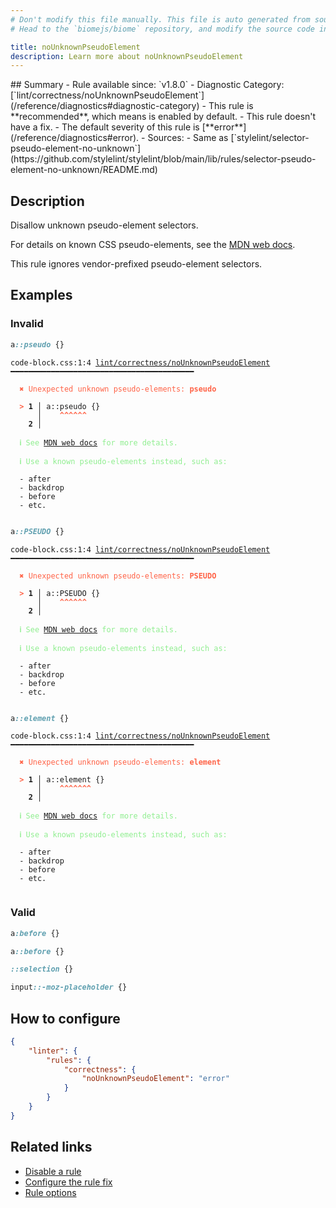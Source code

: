 ```yaml
---
# Don't modify this file manually. This file is auto generated from source, and you will lose your changes next time the website is built.
# Head to the `biomejs/biome` repository, and modify the source code in there.

title: noUnknownPseudoElement
description: Learn more about noUnknownPseudoElement
---
```


<Tabs>
<TabItem label="CSS" icon="seti:css">
## Summary
- Rule available since: `v1.8.0`
- Diagnostic Category: [`lint/correctness/noUnknownPseudoElement`](/reference/diagnostics#diagnostic-category)
- This rule is **recommended**, which means is enabled by default.
- This rule doesn't have a fix.
- The default severity of this rule is [**error**](/reference/diagnostics#error).
- Sources: 
  - Same as [`stylelint/selector-pseudo-element-no-unknown`](https://github.com/stylelint/stylelint/blob/main/lib/rules/selector-pseudo-element-no-unknown/README.md)

## Description
Disallow unknown pseudo-element selectors.

For details on known CSS pseudo-elements, see the [MDN web docs](https://developer.mozilla.org/en-US/docs/Web/CSS/Pseudo-elements#list_of_pseudo-elements).

This rule ignores vendor-prefixed pseudo-element selectors.

## Examples

### Invalid

```css
a::pseudo {}
```

<pre class="language-text"><code class="language-text">code-block.css:1:4 <a href="https://biomejs.dev/linter/rules/no-unknown-selector-pseudo-element">lint/correctness/noUnknownPseudoElement</a> ━━━━━━━━━━━━━━━━━━━━━━━━━━━━━━━━━━━━━━━━━<br /><br />  <strong><span style="color: Tomato;">✖</span></strong> <span style="color: Tomato;">Unexpected unknown pseudo-elements: </span><span style="color: Tomato;"><strong>pseudo</strong></span><br />  <br />  <strong><span style="color: Tomato;">&gt;</span></strong> <strong>1 │ </strong>a::pseudo &#123;&#125;<br />   <strong>   │ </strong>   <strong><span style="color: Tomato;">^</span></strong><strong><span style="color: Tomato;">^</span></strong><strong><span style="color: Tomato;">^</span></strong><strong><span style="color: Tomato;">^</span></strong><strong><span style="color: Tomato;">^</span></strong><strong><span style="color: Tomato;">^</span></strong><br />    <strong>2 │ </strong><br />  <br />  <strong><span style="color: lightgreen;">ℹ</span></strong> <span style="color: lightgreen;">See </span><span style="color: lightgreen;"><a href="https://developer.mozilla.org/en-US/docs/Web/CSS/Pseudo-elements#list_of_pseudo-elements">MDN web docs</a></span><span style="color: lightgreen;"> for more details.</span><br />  <br />  <strong><span style="color: lightgreen;">ℹ</span></strong> <span style="color: lightgreen;">Use a known pseudo-elements instead, such as:</span><br />  <br />  - after<br />  - backdrop<br />  - before<br />  - etc.<br />  <br /></code></pre>

```css
a::PSEUDO {}
```

<pre class="language-text"><code class="language-text">code-block.css:1:4 <a href="https://biomejs.dev/linter/rules/no-unknown-selector-pseudo-element">lint/correctness/noUnknownPseudoElement</a> ━━━━━━━━━━━━━━━━━━━━━━━━━━━━━━━━━━━━━━━━━<br /><br />  <strong><span style="color: Tomato;">✖</span></strong> <span style="color: Tomato;">Unexpected unknown pseudo-elements: </span><span style="color: Tomato;"><strong>PSEUDO</strong></span><br />  <br />  <strong><span style="color: Tomato;">&gt;</span></strong> <strong>1 │ </strong>a::PSEUDO &#123;&#125;<br />   <strong>   │ </strong>   <strong><span style="color: Tomato;">^</span></strong><strong><span style="color: Tomato;">^</span></strong><strong><span style="color: Tomato;">^</span></strong><strong><span style="color: Tomato;">^</span></strong><strong><span style="color: Tomato;">^</span></strong><strong><span style="color: Tomato;">^</span></strong><br />    <strong>2 │ </strong><br />  <br />  <strong><span style="color: lightgreen;">ℹ</span></strong> <span style="color: lightgreen;">See </span><span style="color: lightgreen;"><a href="https://developer.mozilla.org/en-US/docs/Web/CSS/Pseudo-elements#list_of_pseudo-elements">MDN web docs</a></span><span style="color: lightgreen;"> for more details.</span><br />  <br />  <strong><span style="color: lightgreen;">ℹ</span></strong> <span style="color: lightgreen;">Use a known pseudo-elements instead, such as:</span><br />  <br />  - after<br />  - backdrop<br />  - before<br />  - etc.<br />  <br /></code></pre>

```css
a::element {}
```

<pre class="language-text"><code class="language-text">code-block.css:1:4 <a href="https://biomejs.dev/linter/rules/no-unknown-selector-pseudo-element">lint/correctness/noUnknownPseudoElement</a> ━━━━━━━━━━━━━━━━━━━━━━━━━━━━━━━━━━━━━━━━━<br /><br />  <strong><span style="color: Tomato;">✖</span></strong> <span style="color: Tomato;">Unexpected unknown pseudo-elements: </span><span style="color: Tomato;"><strong>element</strong></span><br />  <br />  <strong><span style="color: Tomato;">&gt;</span></strong> <strong>1 │ </strong>a::element &#123;&#125;<br />   <strong>   │ </strong>   <strong><span style="color: Tomato;">^</span></strong><strong><span style="color: Tomato;">^</span></strong><strong><span style="color: Tomato;">^</span></strong><strong><span style="color: Tomato;">^</span></strong><strong><span style="color: Tomato;">^</span></strong><strong><span style="color: Tomato;">^</span></strong><strong><span style="color: Tomato;">^</span></strong><br />    <strong>2 │ </strong><br />  <br />  <strong><span style="color: lightgreen;">ℹ</span></strong> <span style="color: lightgreen;">See </span><span style="color: lightgreen;"><a href="https://developer.mozilla.org/en-US/docs/Web/CSS/Pseudo-elements#list_of_pseudo-elements">MDN web docs</a></span><span style="color: lightgreen;"> for more details.</span><br />  <br />  <strong><span style="color: lightgreen;">ℹ</span></strong> <span style="color: lightgreen;">Use a known pseudo-elements instead, such as:</span><br />  <br />  - after<br />  - backdrop<br />  - before<br />  - etc.<br />  <br /></code></pre>

### Valid

```css
a:before {}
```

```css
a::before {}
```

```css
::selection {}
```

```css
input::-moz-placeholder {}
```

## How to configure
```json title="biome.json"
{
	"linter": {
		"rules": {
			"correctness": {
				"noUnknownPseudoElement": "error"
			}
		}
	}
}

```
## Related links

- [Disable a rule](/linter/#disable-a-rule)
- [Configure the rule fix](/linter#configure-the-rule-fix)
- [Rule options](/linter/#rule-options)

</TabItem>
</Tabs>

